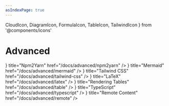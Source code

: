 ```yaml
---
asIndexPage: true
---
```


  CloudIcon,
  DiagramIcon,
  FormulaIcon,
  TableIcon,
  TailwindIcon
} from '@components/icons'

# Advanced

<Cards>
  <Cards.Card
    icon={<TerminalIcon />}
    title="Npm2Yarn"
    href="/docs/advanced/npm2yarn"
  />
  <Cards.Card
    icon={<DiagramIcon />}
    title="Mermaid"
    href="/docs/advanced/mermaid"
  />
  <Cards.Card
    icon={<TailwindIcon />}
    title="Tailwind CSS"
    href="/docs/advanced/tailwind-css"
  />
  <Cards.Card
    icon={<FormulaIcon />}
    title="LaTeX"
    href="/docs/advanced/latex"
  />
  <Cards.Card
    icon={<TableIcon />}
    title="Rendering Tables"
    href="/docs/advanced/table"
  />
  <Cards.Card
    icon={<TypeScriptIcon />}
    title="TypeScript"
    href="/docs/advanced/typescript"
  />
  <Cards.Card
    icon={<CloudIcon />}
    title="Remote Content"
    href="/docs/advanced/remote"
  />
  <Cards.Card title="Playground" href="/docs/advanced/playground" />
  <Cards.Card
    title="Customize Cascade Layers"
    href="/docs/advanced/customize-the-cascade-layers"
  />
  <Cards.Card title="Twoslash Support" href="/docs/advanced/twoslash-support" />
</Cards>
